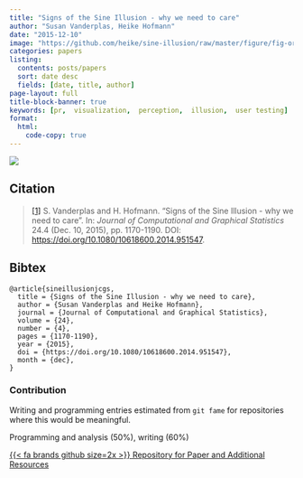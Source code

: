 ```yaml
---
title: "Signs of the Sine Illusion - why we need to care"
author: "Susan Vanderplas, Heike Hofmann"
date: "2015-12-10"
image: "https://github.com/heike/sine-illusion/raw/master/figure/fig-origillusion.png"
categories: papers
listing:
  contents: posts/papers
  sort: date desc
  fields: [date, title, author]
page-layout: full
title-block-banner: true
keywords: [pr,  visualization,  perception,  illusion,  user testing]
format:
  html:
    code-copy: true
---
```

 
![](https://github.com/heike/sine-illusion/raw/master/figure/fig-origillusion.png){.preview-image}
 
## Citation
> <a name=bib-sineillusionjcgs></a>[[1]](#cite-sineillusionjcgs) S. Vanderplas and H. Hofmann. “Signs of the Sine Illusion - why we need to care”. In: _Journal of Computational and Graphical Statistics_ 24.4 (Dec. 10, 2015), pp. 1170-1190. DOI: [https://doi.org/10.1080/10618600.2014.951547](https://doi.org/https%3A%2F%2Fdoi.org%2F10.1080%2F10618600.2014.951547).

::: {.callout-note collapse='true'}
## Bibtex
```
@article{sineillusionjcgs,
  title = {Signs of the Sine Illusion - why we need to care},
  author = {Susan Vanderplas and Heike Hofmann},
  journal = {Journal of Computational and Graphical Statistics},
  volume = {24},
  number = {4},
  pages = {1170-1190},
  year = {2015},
  doi = {https://doi.org/10.1080/10618600.2014.951547},
  month = {dec},
}
```
:::



### Contribution

Writing and programming entries estimated from `git fame` for repositories where this would be meaningful.

Programming and analysis (50\%), writing (60\%)

[{{< fa brands github size=2x >}} Repository for Paper and Additional Resources](https://github.com/heike/sine-illusion){.btn .btn-tip role="button"}
